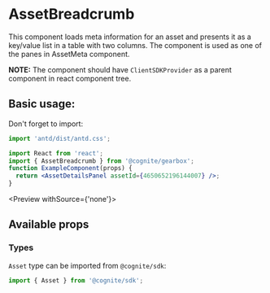 
<Meta title="Assets|AssetDetailsPanel"  />

# AssetBreadcrumb

This component loads meta information for an asset and presents it as a key/value list in a table with two columns. The component is used as one of the panes in AssetMeta component.

**NOTE:** The component should have `ClientSDKProvider` as a parent component in react component tree.

## Basic usage:

Don't forget to import:

```jsx
import 'antd/dist/antd.css';

import React from 'react';
import { AssetBreadcrumb } from '@cognite/gearbox';
function ExampleComponent(props) {
  return <AssetDetailsPanel assetId={4650652196144007} />;
}
```

<Preview withSource={'none'}>
  <Story name="Basic Usage">
    <Sdk>
    <AssetDetailsPanel assetId={4518112062673878} />
    </Sdk>
  </Story>
</Preview>

## Available props

<Props of={AssetDetailsPanelPure} />

### Types

`Asset` type can be imported from `@cognite/sdk`:

```js
import { Asset } from '@cognite/sdk';
```

